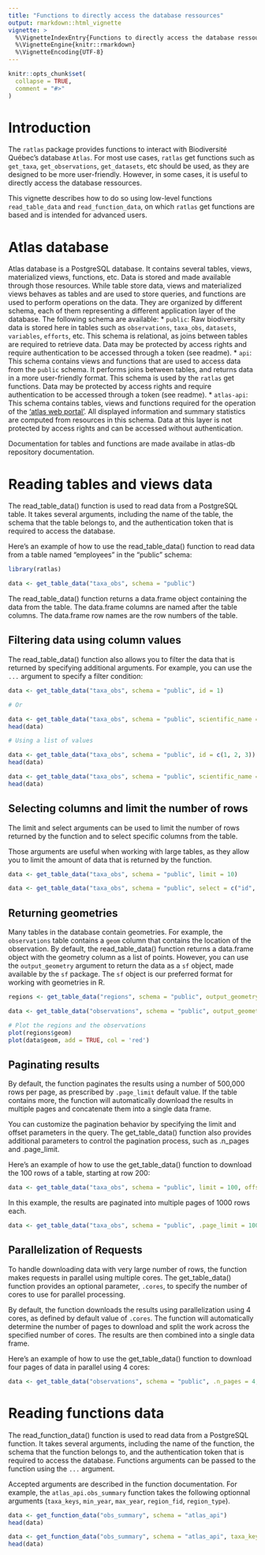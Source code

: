 ```yaml
---
title: "Functions to directly access the database ressources"
output: rmarkdown::html_vignette
vignette: >
  %\VignetteIndexEntry{Functions to directly access the database ressources}
  %\VignetteEngine{knitr::rmarkdown}
  %\VignetteEncoding{UTF-8}
---
```


```r
knitr::opts_chunk$set(
  collapse = TRUE,
  comment = "#>"
)
```


# Introduction

The `ratlas` package provides functions to interact with Biodiversité Québec's database `Atlas`. For most use cases, `ratlas` get functions such as `get_taxa`, `get_observations`, `get_datasets`, etc should be used, as they are designed to be more user-friendly. However, in some cases, it is useful to directly access the database ressources.

This vignette describes how to do so using low-level functions `read_table_data` and `read_function_data`, on which `ratlas` get functions are based and is intended for advanced users.

# Atlas database

Atlas database is a PostgreSQL database. It contains several tables, views, materialized views, functions, etc. Data is stored and made available through those resources. While table store data, views and materialized views behaves as tables and are used to store queries, and functions are used to perform operations on the data. They are organized by different schema, each of them representing a different application layer of the database. The following schema are available:
* `public`: Raw biodiversity data is stored here in tables such as `observations`, `taxa_obs`, `datasets`, `variables`, `efforts`, etc. This schema is relational, as joins between tables are required to retrieve data. Data may be protected by access rights and require authentication to be accessed through a token (see readme).
* `api`: This schema contains views and functions that are used to access data from the `public` schema. It performs joins between tables, and returns data in a more user-friendly format. This schema is used by the `ratlas` get functions. Data may be protected by access rights and require authentication to be accessed through a token (see readme).
* `atlas-api`: This schema contains tables, views and functions required for the operation of the ['atlas web portal'](https://biodiversite-quebec.ca/en/atlas). All displayed information and summary statistics are computed from resources in this schema. Data at this layer is not protected by access rights and can be accessed without authentication.

Documentation for tables and functions are made availabe in atlas-db repository documentation.

# Reading tables and views data

The read_table_data() function is used to read data from a PostgreSQL table. It takes several arguments, including the name of the table, the schema that the table belongs to, and the authentication token that is required to access the database.

Here's an example of how to use the read_table_data() function to read data from a table named "employees" in the "public" schema:

```r
library(ratlas)

data <- get_table_data("taxa_obs", schema = "public")
```

The read_table_data() function returns a data.frame object containing the data from the table. The data.frame columns are named after the table columns. The data.frame row names are the row numbers of the table.

## Filtering data using column values

The read_table_data() function also allows you to filter the data that is returned by specifying additional arguments. For example, you can use the `...` argument to specify a filter condition:

```r
data <- get_table_data("taxa_obs", schema = "public", id = 1)

# Or

data <- get_table_data("taxa_obs", schema = "public", scientific_name = 'Acer saccharum')
head(data)

# Using a list of values

data <- get_table_data("taxa_obs", schema = "public", id = c(1, 2, 3))
head(data)

data <- get_table_data("taxa_obs", schema = "public", scientific_name = c('Acer saccharum', 'Acer rubrum'))
head(data)
```

## Selecting columns and limit the number of rows

The limit and select arguments can be used to limit the number of rows returned by the function and to select specific columns from the table.

Those arguments are useful when working with large tables, as they allow you to limit the amount of data that is returned by the function.

```r
data <- get_table_data("taxa_obs", schema = "public", limit = 10)

data <- get_table_data("taxa_obs", schema = "public", select = c("id", "scientific_name"))
```

## Returning geometries

Many tables in the database contain geometries. For example, the `observations` table contains a `geom` column that contains the location of the observation. By default, the read_table_data() function returns a data.frame object with the geometry column as a list of points. However, you can use the `output_geometry` argument to return the data as a `sf` object, made available by the `sf` package. The `sf` object is our preferred format for working with geometries in R.

```r
regions <- get_table_data("regions", schema = "public", output_geometry = TRUE, type = 'admin', scale = '2') # Administrative regions of Quebec

data <- get_table_data("observations", schema = "public", output_geometry = TRUE, within_quebec = TRUE, limit = 50)

# Plot the regions and the observations
plot(regions$geom)
plot(data$geom, add = TRUE, col = 'red')
```

## Paginating results

By default, the function paginates the results using a number of 500,000 rows per page, as prescribed by `.page_limit` default value. If the table contains more, the function will automatically download the results in multiple pages and concatenate them into a single data frame.

You can customize the pagination behavior by specifying the limit and offset parameters in the query. The get_table_data() function also provides additional parameters to control the pagination process, such as .n_pages and .page_limit.

Here's an example of how to use the get_table_data() function to download the 100 rows of a table, starting at row 200:

```r
data <- get_table_data("taxa_obs", schema = "public", limit = 100, offset = 200)
```

In this example, the results are paginated into multiple pages of 1000 rows each.

```r
data <- get_table_data("taxa_obs", schema = "public", .page_limit = 1000)
```


## Parallelization of Requests

To handle downloading data with very large number of rows, the function makes requests in parallel using multiple cores. The get_table_data() function provides an optional parameter, `.cores`, to specify the number of cores to use for parallel processing.

By default, the function downloads the results using parallelization using 4 cores, as defined by default value of `.cores`. The function will automatically determine the number of pages to download and split the work across the specified number of cores. The results are then combined into a single data frame.

Here's an example of how to use the get_table_data() function to download four pages of data in parallel using 4 cores:

```r
data <- get_table_data("observations", schema = "public", .n_pages = 4, .cores = 4, .page_limit = 1000)
```

# Reading functions data

The read_function_data() function is used to read data from a PostgreSQL function. It takes several arguments, including the name of the function, the schema that the function belongs to, and the authentication token that is required to access the database. Functions arguments can be passed to the function using the `...` argument.

Accepted arguments are described in the function documentation. For example, the `atlas_api.obs_summary` function takes the following optionnal arguments (`taxa_keys`, `min_year`, `max_year`, `region_fid`, `region_type`).

```r
data <- get_function_data("obs_summary", schema = "atlas_api")
head(data)

data <- get_function_data("obs_summary", schema = "atlas_api", taxa_keys = c(1, 2, 3), min_year = 2010, max_year = 2015, region_fid = 1, region_type = 'admin')
head(data)
```